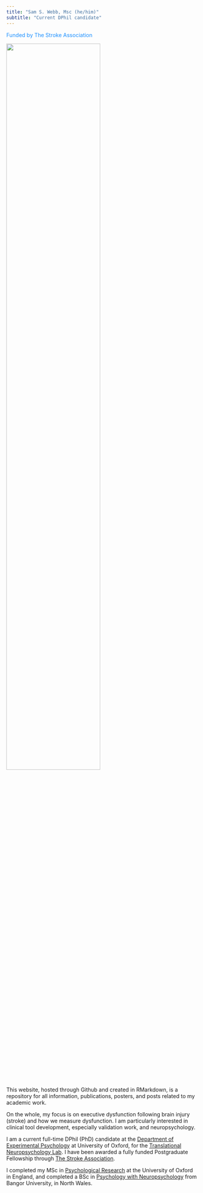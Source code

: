 ```yaml
---
title: "Sam S. Webb, Msc (he/him)"
subtitle: "Current DPhil candidate"
---
```


[Funded by The Stroke Association]{style="color:dodgerblue"}

![](headshot_edited_SA.png){width="70%"}

This website, hosted through Github and created in RMarkdown, is a repository for all information, publications, posters, and posts related to my academic work.

On the whole, my focus is on executive dysfunction following brain injury (stroke) and how we measure dysfunction. I am particularly interested in clinical tool development, especially validation work, and neuropsychology.

I am a current full-time DPhil (PhD) candidate at the [Department of Experimental Psychology](https://www.psy.ox.ac.uk/) at University of Oxford, for the [Translational Neuropsychology Lab](https://www.psy.ox.ac.uk/research/translational-neuropsychology). I have been awarded a fully funded Postgraduate Fellowship through [The Stroke Association](https://www.stroke.org.uk). 

I completed my MSc in [Psychological Research](https://www.ox.ac.uk/admissions/graduate/courses/msc-psychological-research?wssl=1) at the University of Oxford in England, and completed a BSc in [Psychology with Neuropsychology](https://www.bangor.ac.uk/courses/undergraduate/C801-Psychology-with-Neuropsychology) from Bangor University, in North Wales.
